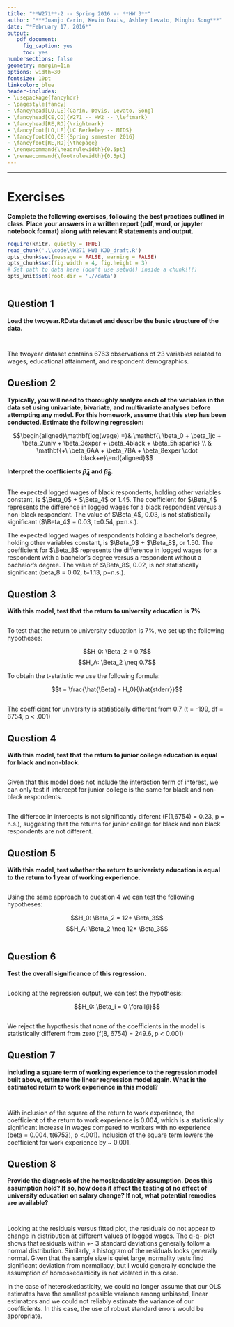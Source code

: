 ```yaml
---
title: "**W271**-2 -- Spring 2016 -- **HW 3**"
author: "***Juanjo Carin, Kevin Davis, Ashley Levato, Minghu Song***"
date: "*February 17, 2016*"
output:
   pdf_document:
     fig_caption: yes
     toc: yes
numbersections: false
geometry: margin=1in
options: width=30
fontsize: 10pt
linkcolor: blue
header-includes:
- \usepackage{fancyhdr}
- \pagestyle{fancy}
- \fancyhead[LO,LE]{Carin, Davis, Levato, Song}
- \fancyhead[CE,CO]{W271 -- HW2 -- \leftmark}
- \fancyhead[RE,RO]{\rightmark}
- \fancyfoot[LO,LE]{UC Berkeley -- MIDS}
- \fancyfoot[CO,CE]{Spring semester 2016}
- \fancyfoot[RE,RO]{\thepage}
- \renewcommand{\headrulewidth}{0.5pt}
- \renewcommand{\footrulewidth}{0.5pt}
---
```


**********


# Exercises

**Complete the following exercises, following the best practices outlined in class. Place your answers in a written report (pdf, word, or jupyter notebook format) along with relevant R statements and output.**

```r
require(knitr, quietly = TRUE)
read_chunk('.\\code\\W271_HW3_KJD_draft.R')
opts_chunk$set(message = FALSE, warning = FALSE)
opts_chunk$set(fig.width = 4, fig.height = 3)
# Set path to data here (don't use setwd() inside a chunk!!!)
opts_knit$set(root.dir = './/data')
```

```r
```



## Question 1

**Load the twoyear.RData dataset and describe the basic structure of the data.**


```r
```

```r
```

The twoyear dataset contains 6763 observations of 23 variables related to wages,
educational attainment, and respondent demographics. 

## Question 2

**Typically, you will need to thoroughly analyze each of the variables in the data set using univariate, bivariate, and multivariate analyses before attempting any model. For this homework, assume that this step has been conducted. Estimate the following regression:**
  
$$\begin{aligned}\mathbf{log(wage) =}& \mathbf{\ \beta_0 + \beta_1jc + \beta_2univ + \beta_3exper + \beta_4black + \beta_5hispanic} \\ & \mathbf{+\ \beta_6AA + \beta_7BA + \beta_8exper \cdot black+e}\end{aligned}$$
  
**Interpret the coefficients $\hat{\beta}_4$ and $\hat{\beta}_8$.**


```r
```

The expected logged wages of black respondents, holding other variables constant, is $\Beta_0$ + $\Beta_4$ or 1.45. The coefficient for $\Beta_4$ represents the difference in logged wages for a black respondent versus a non-black respondent.
The value of $\Beta_4$, 0.03, is not statistically significant ($\Beta_4$ = 0.03, t=0.54, p=n.s.). 

The expected logged wages of respondents holding a bachelor's degree, holding other variables constant, is $\Beta_0$ + $\Beta_8$, or 1.50. The coefficient for $\Beta_8$ represents the difference in logged wages for a respondent with a bachelor's degree versus a respondent without a bachelor's degree. The value of $\Beta_8$, 0.02, is not statistically significant (beta_8 = 0.02, t=1.13, p=n.s.).


\pagebreak

## Question 3

**With this model, test that the return to university education is 7%**


```r
```

To test that the return to university education is 7%, we set up the following hypotheses:

$$H_0: \Beta_2 = 0.7$$
$$H_A: \Beta_2 \neq 0.7$$

To obtain the t-statistic we use the following formula:

$$t = \frac{\hat{\Beta} - H_0}{\hat{stderr}}$$

```r
```

The coefficient for university is statistically different from 0.7 (t = -199, df = 6754, p < .001)


## Question 4
**With this model, test that the return to junior college education is equal for black and non-black.**

```r
```

Given that this model does not include the interaction term of interest, we can only test if intercept for junior college is the same for black and non-black respondents.  

```r
```

The differece in intercepts is not significantly diferent (F(1,6754) = 0.23, p = n.s.), suggesting that the returns for junior college for black and non black respondents are not different. 

## Question 5

**With this model, test whether the return to univeristy education is equal to the return to 1 year of working experience.**


```r
```

Using the same approach to question 4 we can test the following hypotheses:

$$H_0: \Beta_2 = 12* \Beta_3$$
$$H_A: \Beta_2 \neq 12* \Beta_3$$

```r
```

## Question 6

**Test the overall significance of this regression.**

```r
```

Looking at the regression output, we can test the hypothesis:

$$H_0: \Beta_i = 0 \forall{i}$$

```r
```

We reject the hypothesis that none of the coefficients in the model is statistically different from zero (f(8, 6754) = 249.6, p < 0.001)


## Question 7

**including a square term of working experience to the regression model built above, estimate the linear regression model again. What is the estimated return to work experience in this model?**

```r
```


```r
```

With inclusion of the square of the return to work experience, the coefficient
of the return to work experience is 0.004, which is a statistically significant increase in wages compared to workers with no experience (beta = 0.004, t(6753), p <.001). Inclusion of the square term lowers the coefficient for work experience by ~ 0.001. 

## Question 8

**Provide the diagnosis of the homoskedasticity assumption. Does this assumption hold? If so, how does it affect the testing of no effect of university education on salary change? If not, what potential remedies are available?**

```r
```

```r
```

Looking at the residuals versus fitted plot, the residuals do not appear to change in distribution at different values of logged wages. The q-q- plot shows that residuals within +- 3 standard deviations generally follow a normal distribution. Similarly, a histogram of the residuals looks generally normal. Given that the sample size is quiet large, normality tests find significant deviation from normallacy, but I would generally conclude the assumption of homoskedasticity is not violated in this case. 

In the case of heteroskedasticity, we could no longer assume that our OLS estimates have the smallest possible variance among unbiased, linear estimators and we could not reliably estimate the variance of our coefficients. In this case, the use of robust standard errors would be appropriate. 

